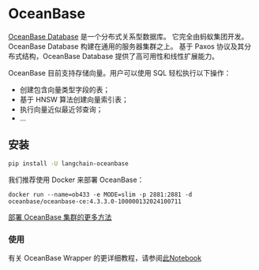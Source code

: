 # OceanBase

[OceanBase Database](https://github.com/oceanbase/oceanbase) 是一个分布式关系型数据库。
它完全由蚂蚁集团开发。OceanBase Database 构建在通用的服务器集群之上。
基于 Paxos 协议及其分布式结构，OceanBase Database 提供了高可用性和线性扩展能力。

OceanBase 目前支持存储向量。用户可以使用 SQL 轻松执行以下操作：

- 创建包含向量类型字段的表；
- 基于 HNSW 算法创建向量索引表；
- 执行向量近似最近邻查询；
- ...

## 安装

```bash
pip install -U langchain-oceanbase
```

我们推荐使用 Docker 来部署 OceanBase：

```shell
docker run --name=ob433 -e MODE=slim -p 2881:2881 -d oceanbase/oceanbase-ce:4.3.3.0-100000132024100711
```

[部署 OceanBase 集群的更多方法](https://github.com/oceanbase/oceanbase-doc/blob/V4.3.1/en-US/400.deploy/500.deploy-oceanbase-database-community-edition/100.deployment-overview.md)

### 使用

有关 OceanBase Wrapper 的更详细教程，请参阅[此Notebook](https://github.com/oceanbase/langchain-oceanbase/blob/main/docs/vectorstores.ipynb)